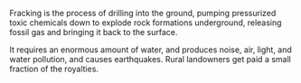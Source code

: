 Fracking is the process of drilling into the ground, pumping pressurized toxic chemicals down to explode rock formations underground, releasing fossil gas and bringing it back to the surface.

It requires an enormous amount of water, and produces noise, air, light, and water pollution, and causes earthquakes. Rural landowners get paid a small fraction of the royalties.

